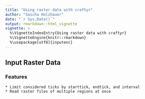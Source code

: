 ```yaml
---
title: "Using raster data with craftyr"
author: "Sascha Holzhauer"
date: "`r Sys.Date()`"
output: rmarkdown::html_vignette
vignette: >
  %\VignetteIndexEntry{Using raster data with craftyr}
  %\VignetteEngine{knitr::rmarkdown}
  %\usepackage[utf8]{inputenc}
---
```



## Input Raster Data

### Features

	* Limit considered ticks by starttick, endtick, and interval
	* Read raster files of multiple regions at once
